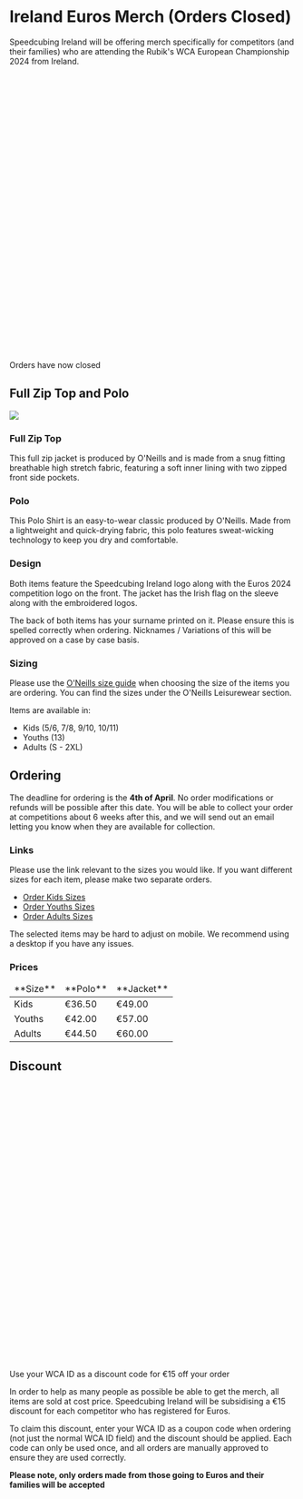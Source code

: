 

# Ireland Euros Merch (Orders Closed)
Speedcubing Ireland will be offering merch specifically for competitors (and their families) who are attending the Rubik's WCA European Championship 2024 from Ireland.

<div className="alert alert-error shadow-lg">
  <div>
    <svg xmlns="http://www.w3.org/2000/svg" className="stroke-current flex-shrink-0 h-6 w-6" fill="none" viewBox="0 0 24 24"><path strokeLinecap="round" strokeLinejoin="round" strokeWidth="2" d="M9 12l2 2 4-4m6 2a9 9 0 11-18 0 9 9 0 0118 0z" /></svg>
    <span>Orders have now closed</span>
  </div>
</div>

## Full Zip Top and Polo
![](/images/merch.webp)

### Full Zip Top

This full zip jacket is produced by O'Neills and is made from a snug fitting breathable high stretch fabric, featuring a soft inner lining with two zipped front side pockets.

### Polo
This Polo Shirt is an easy-to-wear classic produced by O'Neills. Made from a lightweight and quick-drying fabric, this polo features sweat-wicking technology to keep you dry and comfortable.

### Design
Both items feature the Speedcubing Ireland logo along with the Euros 2024 competition logo on the front.
The jacket has the Irish flag on the sleeve along with the embroidered logos.

The back of both items has your surname printed on it. Please ensure this is spelled correctly when ordering.
Nicknames / Variations of this will be approved on a case by case basis.

### Sizing

Please use the [O'Neills size guide](https://www.oneills.com/size-guides) when choosing the size of the items you are ordering.
You can find the sizes under the O'Neills Leisurewear section.

Items are available in:
  - Kids (5/6, 7/8, 9/10, 10/11)
  - Youths (13)
  - Adults (S - 2XL)

## Ordering

The deadline for ordering is the **4th of April**. No order modifications or refunds will be possible after this date.
You will be able to collect your order at competitions about 6 weeks after this, and we will send out an email letting you know when they are available for collection.

### Links

Please use the link relevant to the sizes you would like. If you want different sizes for each item, please make two separate orders.
  - [Order Kids Sizes](link/kids)
  - [Order Youths Sizes](link/youths)
  - [Order Adults Sizes](link/adults)

The selected items may be hard to adjust on mobile. We recommend using a desktop if you have any issues.

### Prices

<table>
  <thead>
    <tr>
        <td>**Size**</td>
        <td>**Polo**</td>
        <td>**Jacket**</td>
    </tr>
  </thead>
  <tbody>
    <tr>
        <td>Kids</td>
        <td>€36.50</td>
        <td>€49.00</td>
    </tr>
    <tr>
        <td>Youths</td>
        <td>€42.00</td>
        <td>€57.00</td>
    </tr>
    <tr>
        <td>Adults</td>
        <td>€44.50</td>
        <td>€60.00</td>
    </tr>
  </tbody>
</table>

## Discount
<div className="alert alert-info shadow-lg">
  <div>
    <svg xmlns="http://www.w3.org/2000/svg" className="stroke-current flex-shrink-0 h-6 w-6" fill="none" viewBox="0 0 24 24"><path strokeLinecap="round" strokeLinejoin="round" strokeWidth="2" d="M9 12l2 2 4-4m6 2a9 9 0 11-18 0 9 9 0 0118 0z" /></svg>
    <span>Use your WCA ID as a discount code for €15 off your order</span>
  </div>
</div>

In order to help as many people as possible be able to get the merch, all items are sold at cost price.
Speedcubing Ireland will be subsidising a €15 discount for each competitor who has registered for Euros.

To claim this discount, enter your WCA ID as a coupon code when ordering (not just the normal WCA ID field) and the discount should be applied.
Each code can only be used once, and all orders are manually approved to ensure they are used correctly.

**Please note, only orders made from those going to Euros and their families will be accepted**

